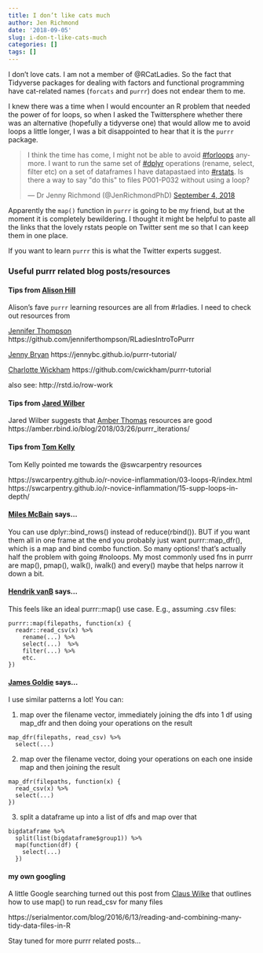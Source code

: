 ```yaml
---
title: I don’t like cats much
author: Jen Richmond
date: '2018-09-05'
slug: i-don-t-like-cats-much
categories: []
tags: []
---
```


I don't love cats. I am not a member of @RCatLadies. So the fact that Tidyverse packages for dealing with factors and functional programming have cat-related names (`forcats` and `purrr`) does not endear them to me. 

I knew there was a time when I would encounter an R problem that needed the power of for loops, so when I asked the Twittersphere whether there was an alternative (hopefully a tidyverse one) that would allow me to avoid loops a little longer, I was a bit disappointed to hear that it is the `purrr` package. 

<blockquote class="twitter-tweet" data-lang="en"><p lang="en" dir="ltr">I think the time has come, I might not be able to avoid <a href="https://twitter.com/hashtag/forloops?src=hash&amp;ref_src=twsrc%5Etfw">#forloops</a> anymore. I want to run the same set of <a href="https://twitter.com/hashtag/dplyr?src=hash&amp;ref_src=twsrc%5Etfw">#dplyr</a> operations (rename, select, filter etc) on a set of dataframes I have datapastaed into <a href="https://twitter.com/hashtag/rstats?src=hash&amp;ref_src=twsrc%5Etfw">#rstats</a>. Is there a way to say &quot;do this&quot; to files P001-P032 without using a loop?</p>&mdash; Dr Jenny Richmond (@JenRichmondPhD) <a href="https://twitter.com/JenRichmondPhD/status/1036830278629519360?ref_src=twsrc%5Etfw">September 4, 2018</a></blockquote>
<script async src="https://platform.twitter.com/widgets.js" charset="utf-8"></script>


Apparently the `map()` function in `purrr` is going to be my friend, but at the moment it is completely bewildering. I thought it might be helpful to paste all the links that the lovely rstats people on Twitter sent me so that I can keep them in one place. 

If you want to learn `purrr` this is what the Twitter experts suggest. 

### Useful purrr related blog posts/resources

#### Tips from [Alison Hill](@apreshill)

Alison's fave `purrr` learning resources are all from #rladies. I need to check out resources from

[Jennifer Thompson](@jent103) https://github.com/jenniferthompson/RLadiesIntroToPurrr

[Jenny Bryan](@JennyBryan)
https://jennybc.github.io/purrr-tutorial/ 

[Charlotte Wickham](@CVWickham)
https://github.com/cwickham/purrr-tutorial

also see: http://rstd.io/row-work 

#### Tips from [Jared Wilber](@jdwlbr)
Jared Wilber suggests that [Amber Thomas](@ProQuesAsker) resources are good
https://amber.rbind.io/blog/2018/03/26/purrr_iterations/

#### Tips from [Tom Kelly](@tomkXY)
Tom Kelly pointed me towards the @swcarpentry resources

https://swcarpentry.github.io/r-novice-inflammation/03-loops-R/index.html
https://swcarpentry.github.io/r-novice-inflammation/15-supp-loops-in-depth/


#### [Miles McBain](@MilesMcBain) says...
You can use dplyr::bind_rows() instead of reduce(rbind()). BUT if you want them all in one frame at the end you probably just want purrr::map_dfr(), which is a map and bind combo function. So many options! that's actually half the problem with going #noloops. My most commonly used fns in purrr are map(), pmap(), walk(), iwalk() and every() maybe that helps narrow it down a bit.

#### [Hendrik vanB](@hendrikvanb) says... 

This feels like an ideal purrr::map() use case.  E.g., assuming .csv files:

```
purrr::map(filepaths, function(x) {
  readr::read_csv(x) %>%
    rename(...) %>%
    select(...)  %>%
    filter(...) %>%
    etc.
})
```

#### [James Goldie](@rensa_co) says...
I use similar patterns a lot! You can:

1) map over the filename vector, immediately joining the dfs into 1 df using map_dfr and then doing your operations on the result

```
map_dfr(filepaths, read_csv) %>%
  select(...)
```  
2) map over the filename vector, doing your operations on each one inside map and then joining the result

```
map_dfr(filepaths, function(x) {
  read_csv(x) %>%
  select(...)
})
```

3) split a dataframe up into a list of dfs and map over that

```
bigdataframe %>%
  split(list(bigdataframe$group1)) %>%
  map(function(df) {
    select(...)
  })
```

#### my own googling
A little Google searching turned out this post from [Claus Wilke](@clauswilke) that outlines how to use map() to run read_csv for many files

https://serialmentor.com/blog/2016/6/13/reading-and-combining-many-tidy-data-files-in-R

Stay tuned for more purrr related posts...